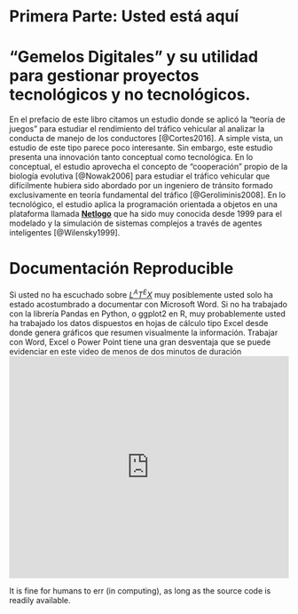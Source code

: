 # Primera Parte: Usted está aquí {-}

# "Gemelos Digitales" y su utilidad para gestionar proyectos tecnológicos y no tecnológicos. 

En el prefacio de este libro citamos un estudio donde se aplicó la "teoría de juegos" para estudiar el rendimiento del tráfico vehicular al analizar la conducta de manejo de los conductores [@Cortes2016]. A simple vista, un estudio de este tipo parece poco interesante. Sin embargo, este estudio presenta una innovación tanto conceptual como tecnológica. En lo conceptual, el estudio aprovecha el concepto de "cooperación" propio de la biología evolutiva [@Nowak2006] para estudiar el tráfico vehicular que difícilmente hubiera sido abordado por un ingeniero de tránsito formado exclusivamente en teoría fundamental del tráfico [@Geroliminis2008]. En lo tecnológico, el estudio aplica la programación orientada a objetos en una plataforma llamada [**Netlogo**](https://ccl.northwestern.edu/netlogo/) que ha sido muy conocida desde 1999 para el modelado y la simulación de sistemas complejos a través de agentes inteligentes [@Wilensky1999].

# Documentación Reproducible

Si usted no ha escuchado sobre [_L^A^T^E^X_](https://es.wikipedia.org/wiki/LaTeX) muy posiblemente usted solo ha estado acostumbrado a documentar con Microsoft Word. Si no ha trabajado con la librería Pandas en Python, o ggplot2 en R, muy probablemente usted ha trabajado los datos dispuestos en hojas de cálculo tipo Excel desde donde genera gráficos que resumen visualmente la información. Trabajar con Word, Excel o Power Point tiene una gran desventaja que se puede evidenciar en este video de menos de dos minutos de duración 
    <iframe width="100%" height="400" src="https://www.youtube.com/embed/s3JldKoA0zw?rel=0" frameborder="0" allow="autoplay; encrypted-media" allowfullscreen></iframe>



It is fine for humans to err (in computing), as long as the source code is readily available.
